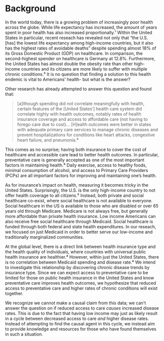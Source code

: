 # Background
In the world today, there is a growing problem of increasingly poor health across the globe. While life expectancy has increased, the amount of years spent in poor health has also increased proportionally.¹ Within the United States in particular, recent reseach has revealed not only that "the U.S. [has] the lowest life expectancy among high-income countries, but it also has the highest rates of avoidable deaths" despite spending almost 18% of its Gross Domestic Product (GDP) on healthcare. In comparison, the second-highest spender on healthcare is Germany at 12.8%. Furthermore, the United States has almost double the obesity rate than other high-income countries and its citizens are more likely to suffer with multiple chronic conditions.⁵ It is no question that finding a solution to this health endemic is vital to Americans' health- but what is the answer?

Other research has already attempted to answer this question and found that:

> [a]lthough spending did not correlate meaningfully with health, certain features of the [United States’] health care system did correlate highly with health outcomes, notably rates of health insurance coverage and access to affordable care (not having to forego care due to cost)... [H]ealth outcomes were better in states with adequate primary care services to manage chronic diseases and prevent hospitalizations for conditions like heart attacks, congestive heart failure, and pneumonia.⁸

This comes as no surprise; having both insurance to cover the cost of healthcare and accessible care lead to better health outcomes. In particular, preventative care is generally accepted as one of the most important factors in maintaining health.⁶ Daily exercise, access to healthy foods, minimal consumption of alcohol, and access to Primary Care Providers (PCPs) are all important factors for improving and maintaining one’s health. 

As for insurance's impact on health, measuring it becomes tricky in the United States. Surprisingly, the U.S. is the only high-income country to not offer health coverage to all citizens.⁵ Instead, both private and social healthcare co-exist, where social healthcare is not available to everyone. Social healthcare in the US is available to those who are disabled or over 65 years old through Medicare. Medicare is not always free, but generally more affordable than private health insurance. Low income Americans can also receive free social healthcare through Medicaid. Social healthcare is funded through both federal and state health expenditures. In our reseach, we focused on just Medicaid in order to better serve our low-income and traditionally marginalized communities. 

At the global level, there is a direct link between health insurance type and the health quality of individuals, where countries with universal public health insurance are healthier.⁴ However, within just the United States, there is no correlation between Medicaid spending and disease rate.⁸ We intend to investigate this relationship by discovering chronic disease trends by insurance type. Since we can expect access to preventative care to be limited for those on public health insurance in the United States and know preventative care improves health outcomes, we hypothesize that reduced access to preventative care and higher rates of chronic conditions will exist together. 

We recognize we cannot make a causal claim from this data; we can't answer the question on if reduced access to care *causes* increased disease rates. This is due to the fact that having low income may just as likely result in a cycle between decreased access to care *and* higher disease rates. Instead of attempting to find the causal agent in this cycle, we instead aim to provide knowledge and resources for those who have found themselves in such a situation. 